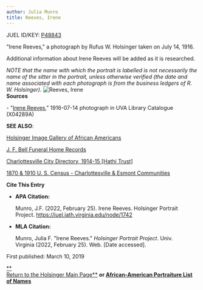 ```yaml
---
author: Julia Munro
title: Reeves, Irene
---
```

JUEL ID/KEY: [P48843](http://juel.iath.virginia.edu/public_person?person=48843 "P48843")

"Irene Reeves," a photograph by Rufus W. Holsinger taken on July 14, 1916. 

Additional information about Irene Reeves will be added as it is researched.

_NOTE that the name with which the portrait is labelled is not necessarily the name of the sitter in the portrait, unless otherwise verified (the date and name associated with each photograph is from the business ledgers of R. W. Holsinger)._ ![Reeves, Irene](https://iiif.lib.virginia.edu/iiif/uva-lib:1044334/full/778,561/0/default.jpg "Reeves, Irene")   
**Sources**

\- "[Irene Reeves](https://search.lib.virginia.edu/catalog/uva-lib:1044334#?c=0&m=0&s=0&cv=0&xywh=-1%2C-72%2C4022%2C2982 "Reeves, Irene")," 1916-07-14 photograph in UVA Library Catalogue (X04289A) 

**SEE ALSO**:

[Holsinger Image Gallery of African Americans](http://rwholsingerphotos.org/images.php "Holsinger Image Gallery of African Americans")

[J. F. Bell Funeral Home Records](http://www2.vcdh.virginia.edu/afam/raceandplace/perl_scripts/funeral_search.html "J. F. Bell Funeral Home Database")

[Charlottesville City Directory, 1914-15 \[Hathi Trust\]](https://catalog.hathitrust.org/Record/101954103 "Charlottesville City Directory, 1914-15") 

[1870 & 1910 U. S. Census - Charlottesville & Esmont Communities](http://www2.vcdh.virginia.edu/afam/raceandplace/census/search_both.html "1870 & 1910 U. S. Census: Charlottesville and Esmont Communities")

**Cite This Entry**

*   **APA Citation:**
    
    Munro, J.F. (2022, February 25). Irene Reeves. Holsinger Portrait Project. https://juel.iath.virginia.edu/node/1742
    
*   **MLA Citation:**
    
    Munro, Julia F. "Irene Reeves." _Holsinger Portrait Project_. Univ. Virginia (2022, February 25). Web. \[Date accessed\].
    

  
First published: March 10, 2019     

[**  
Return to the Holsinger Main Page**](http://juel.iath.virginia.edu/node/980) **or [African-American Portraiture List of Names](http://juel.iath.virginia.edu/node/996)**